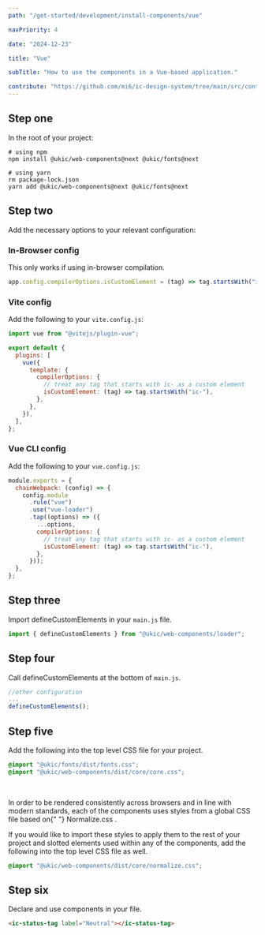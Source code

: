 ```yaml
---
path: "/get-started/development/install-components/vue"

navPriority: 4

date: "2024-12-23"

title: "Vue"

subTitle: "How to use the components in a Vue-based application."

contribute: "https://github.com/mi6/ic-design-system/tree/main/src/content/structured/get-started/vue.mdx"
---
```



<IcAlert
  variant="info"
  heading="Version check"
  message="These instructions were used with Vue version 3.5.13."
/>

## Step one

In the root of your project:

```shell
# using npm
npm install @ukic/web-components@next @ukic/fonts@next

# using yarn
rm package-lock.json
yarn add @ukic/web-components@next @ukic/fonts@next
```

## Step two

Add the necessary options to your relevant configuration:

### In-Browser config

This only works if using in-browser compilation.

```jsx
app.config.compilerOptions.isCustomElement = (tag) => tag.startsWith("ic-");
```

### Vite config

Add the following to your `vite.config.js`:

```jsx
import vue from "@vitejs/plugin-vue";

export default {
  plugins: [
    vue({
      template: {
        compilerOptions: {
          // treat any tag that starts with ic- as a custom element
          isCustomElement: (tag) => tag.startsWith("ic-"),
        },
      },
    }),
  ],
};
```

### Vue CLI config

Add the following to your `vue.config.js`:

```jsx
module.exports = {
  chainWebpack: (config) => {
    config.module
      .rule("vue")
      .use("vue-loader")
      .tap((options) => ({
        ...options,
        compilerOptions: {
          // treat any tag that starts with ic- as a custom element
          isCustomElement: (tag) => tag.startsWith("ic-"),
        },
      }));
  },
};
```

## Step three

Import defineCustomElements in your `main.js` file.

```jsx
import { defineCustomElements } from "@ukic/web-components/loader";
```

## Step four

Call defineCustomElements at the bottom of `main.js`.

```jsx
//other configuration
...
defineCustomElements();
```

## Step five

Add the following into the top level CSS file for your project.

```css
@import "@ukic/fonts/dist/fonts.css";
@import "@ukic/web-components/dist/core/core.css";
```

<br />

<p>
  In order to be rendered consistently across browsers and in line with modern
  standards, each of the components uses styles from a global CSS file based on{" "}
  <ic-link
    target="_blank"
    href="https://necolas.github.io/normalize.css/"
    rel="noreferrer noopener nofollow"
  >
    Normalize.css
  </ic-link>
  .
</p>

If you would like to import these styles to apply them to the rest of your project and slotted elements used within any of the components, add the following into the top level CSS file as well.

```css
@import "@ukic/web-components/dist/core/normalize.css";
```

## Step six

Declare and use components in your file.

```html
<ic-status-tag label="Neutral"></ic-status-tag>
```
